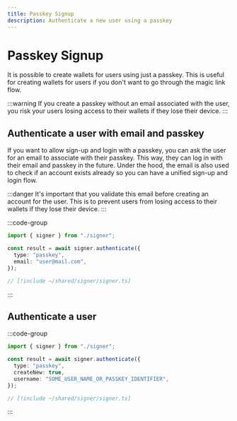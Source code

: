 ```yaml
---
title: Passkey Signup
description: Authenticate a new user using a passkey
---
```


# Passkey Signup

It is possible to create wallets for users using just a passkey. This is useful for creating wallets for users if you don't want to go through the magic link flow.

:::warning
If you create a passkey without an email associated with the user, you risk your users losing access to their wallets if they lose their device.
:::

## Authenticate a user with email and passkey

If you want to allow sign-up and login with a passkey, you can ask the user for an email to associate with their passkey. This way, they can log in with their email and passkey in the future. Under the hood, the email is also used to check if an account exists already so you can have a unified sign-up and login flow.

:::danger
It's important that you validate this email before creating an account for the user. This is to prevent users from losing access to their wallets if they lose their device.
:::

:::code-group

```ts twoslash [example.ts]
import { signer } from "./signer";

const result = await signer.authenticate({
  type: "passkey",
  email: "user@mail.com",
});
```

```ts twoslash [signer] filename="signer.ts"
// [!include ~/shared/signer/signer.ts]
```

:::

## Authenticate a user

:::code-group

```ts twoslash [example.ts]
import { signer } from "./signer";

const result = await signer.authenticate({
  type: "passkey",
  createNew: true,
  username: "SOME_USER_NAME_OR_PASSKEY_IDENTIFIER",
});
```

```ts twoslash [signer] filename="signer.ts"
// [!include ~/shared/signer/signer.ts]
```

:::
